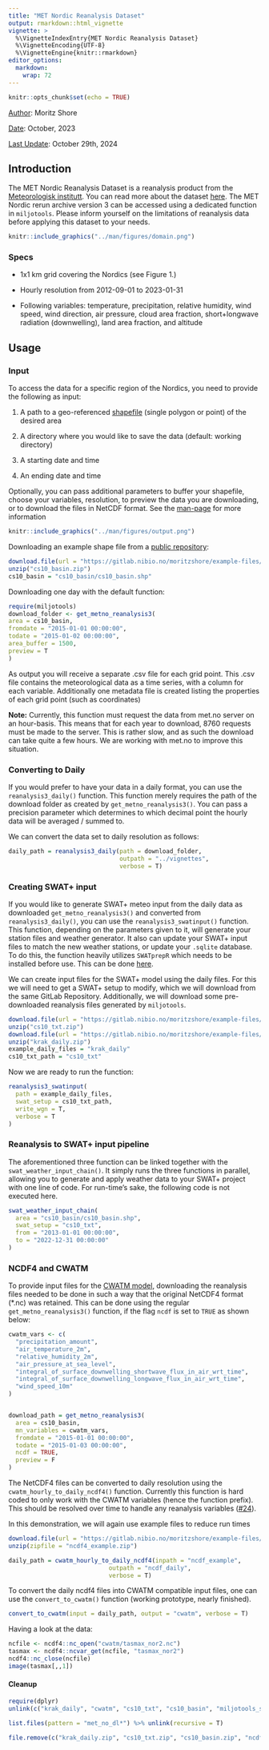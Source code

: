 ```yaml
---
title: "MET Nordic Reanalysis Dataset"
output: rmarkdown::html_vignette
vignette: >
  %\VignetteIndexEntry{MET Nordic Reanalysis Dataset}
  %\VignetteEncoding{UTF-8}
  %\VignetteEngine{knitr::rmarkdown}
editor_options: 
  markdown: 
    wrap: 72
---
```


```r
knitr::opts_chunk$set(echo = TRUE)
```

[Author]{.underline}: Moritz Shore

[Date]{.underline}: October, 2023

[Last Update]{.underline}: October 29th, 2024

## Introduction

The MET Nordic Reanalysis Dataset is a reanalysis product from the
[Meteorologisk institutt](https://www.met.no/). You can read more about
the dataset
[here](https://github.com/metno/NWPdocs/wiki/MET-Nordic-dataset). The
MET Nordic rerun archive version 3 can be accessed using a dedicated
function in `miljotools`. Please inform yourself on the limitations of
reanalysis data before applying this dataset to your needs.

```r
knitr::include_graphics("../man/figures/domain.png")
```

### Specs

-   1x1 km grid covering the Nordics (see Figure 1.)

-   Hourly resolution from 2012-09-01 to 2023-01-31

-   Following variables: temperature, precipitation, relative humidity,
    wind speed, wind direction, air pressure, cloud area fraction,
    short+longwave radiation (downwelling), land area fraction, and
    altitude

## Usage

### Input

To access the data for a specific region of the Nordics, you need to
provide the following as input:

1.  A path to a geo-referenced
    [shapefile](https://doc.arcgis.com/en/arcgis-online/reference/shapefiles.htm)
    (single polygon or point) of the desired area

2.  A directory where you would like to save the data (default: working
    directory)

3.  A starting date and time

4.  An ending date and time

Optionally, you can pass additional parameters to buffer your shapefile,
choose your variables, resolution, to preview the data you are
downloading, or to download the files in NetCDF format. See the
[man-page](https://moritzshore.github.io/miljotools/reference/get_metno_reanalysis3.html)
for more information

```r
knitr::include_graphics("../man/figures/output.png")
```

Downloading an example shape file from a [public
repository](https://gitlab.nibio.no/moritzshore/example-files):

```r
download.file(url = "https://gitlab.nibio.no/moritzshore/example-files/-/raw/main/MetNoReanalysisV3/cs10_basin.zip", destfile = "cs10_basin.zip")
unzip("cs10_basin.zip")
cs10_basin = "cs10_basin/cs10_basin.shp"
```

Downloading one day with the default function:

```r
require(miljotools)
download_folder <- get_metno_reanalysis3(
area = cs10_basin,
fromdate = "2015-01-01 00:00:00",
todate = "2015-01-02 00:00:00", 
area_buffer = 1500,
preview = T
)
```

As output you will receive a separate .csv file for each grid point.
This .csv file contains the meteorological data as a time series, with a
column for each variable. Additionally one metadata file is created
listing the properties of each grid point (such as coordinates)

**Note:** Currently, this function must request the data from met.no
server on an hour-basis. This means that for each year to download, 8760
requests must be made to the server. This is rather slow, and as such
the download can take quite a few hours. We are working with met.no to
improve this situation.

### Converting to Daily

If you would prefer to have your data in a daily format, you can use the
`reanalysis3_daily()` function. This function merely requires the path
of the download folder as created by `get_metno_reanalysis3()`. You can
pass a precision parameter which determines to which decimal point the
hourly data will be averaged / summed to.

We can convert the data set to daily resolution as follows:

```r
daily_path = reanalysis3_daily(path = download_folder,
                               outpath = "../vignettes",
                               verbose = T)
```

### Creating SWAT+ input

If you would like to generate SWAT+ meteo input from the daily data as
downloaded `get_metno_reanalysis3()` and converted from
`reanalysis3_daily()`, you can use the `reanalysis3_swatinput()`
function. This function, depending on the parameters given to it, will
generate your station files and weather generator. It also can update
your SWAT+ input files to match the new weather stations, or update your
`.sqlite` database. To do this, the function heavily utilizes
`SWATprepR` which needs to be installed before use. This can be done
[here](https://biopsichas.github.io/SWATprepR/).

We can create input files for the SWAT+ model using the daily files. For
this we will need to get a SWAT+ setup to modify, which we will download
from the same GitLab Repository. Additionally, we will download some
pre-downloaded reanalysis files generated by `miljotools`.

```r
download.file(url = "https://gitlab.nibio.no/moritzshore/example-files/-/raw/main/MetNoReanalysisV3/cs10_txt.zip", destfile = "cs10_txt.zip")
unzip("cs10_txt.zip")
download.file(url = "https://gitlab.nibio.no/moritzshore/example-files/-/raw/main/MetNoReanalysisV3/krak_daily.zip", destfile = "krak_daily.zip")
unzip("krak_daily.zip")
example_daily_files = "krak_daily"
cs10_txt_path = "cs10_txt"
```

Now we are ready to run the function:

```r
reanalysis3_swatinput(
  path = example_daily_files,
  swat_setup = cs10_txt_path,
  write_wgn = T,
  verbose = T
)
```

### Reanalysis to SWAT+ input pipeline

The aforementioned three function can be linked together with the
`swat_weather_input_chain()`. It simply runs the three functions in
parallel, allowing you to generate and apply weather data to your SWAT+
project with one line of code. For run-time's sake, the following code
is not executed here.

```r
swat_weather_input_chain(
  area = "cs10_basin/cs10_basin.shp",
  swat_setup = "cs10_txt",
  from = "2013-01-01 00:00:00",
  to = "2022-12-31 00:00:00"
)
```

### NCDF4 and CWATM

To provide input files for the [CWATM
model](https://cwatm.iiasa.ac.at/), downloading the reanalysis files
needed to be done in such a way that the original NetCDF4 format (\*.nc)
was retained. This can be done using the regular
`get_metno_reanalysis3()` function, if the flag `ncdf` is set to `TRUE`
as shown below:

```r

cwatm_vars <- c(
  "precipitation_amount",
  "air_temperature_2m",
  "relative_humidity_2m",
  "air_pressure_at_sea_level",
  "integral_of_surface_downwelling_shortwave_flux_in_air_wrt_time",
  "integral_of_surface_downwelling_longwave_flux_in_air_wrt_time",
  "wind_speed_10m"
)


download_path = get_metno_reanalysis3(
  area = cs10_basin,
  mn_variables = cwatm_vars,
  fromdate = "2015-01-01 00:00:00",
  todate = "2015-01-03 00:00:00",
  ncdf = TRUE, 
  preview = F
)
```

The NetCDF4 files can be converted to daily resolution using the
`cwatm_hourly_to_daily_ncdf4()` function. Currently this function is
hard coded to only work with the CWATM variables (hence the function
prefix). This should be resolved over time to handle any reanalysis
variables ([#24](https://github.com/moritzshore/miljotools/issues/24)).

In this demonstration, we will again use example files to reduce run
times

```r
download.file(url = "https://gitlab.nibio.no/moritzshore/example-files/-/raw/main/MetNoReanalysisV3/ncdf_example.zip", destfile = "ncdf4_example.zip")
unzip(zipfile = "ncdf4_example.zip")
```

```r
daily_path = cwatm_hourly_to_daily_ncdf4(inpath = "ncdf_example",
                            outpath = "ncdf_daily",
                            verbose = T)
```

To convert the daily ncdf4 files into CWATM compatible input files, one
can use the `convert_to_cwatm()` function (working prototype, nearly
finished).

```r
convert_to_cwatm(input = daily_path, output = "cwatm", verbose = T)

```

Having a look at the data:

```r
ncfile <- ncdf4::nc_open("cwatm/tasmax_nor2.nc")
tasmax <- ncdf4::ncvar_get(ncfile, "tasmax_nor2")
ncdf4::nc_close(ncfile)
image(tasmax[,,1])
```

#### Cleanup

```r
require(dplyr)
unlink(c("krak_daily", "cwatm", "cs10_txt", "cs10_basin", "miljotools_swat_backup", "ncdf_daily", "ncdf_example"), recursive = T)

list.files(pattern = "met_no_dl*") %>% unlink(recursive = T)

file.remove(c("krak_daily.zip", "cs10_txt.zip", "cs10_basin.zip", "ncdf4_example.zip"))
```

